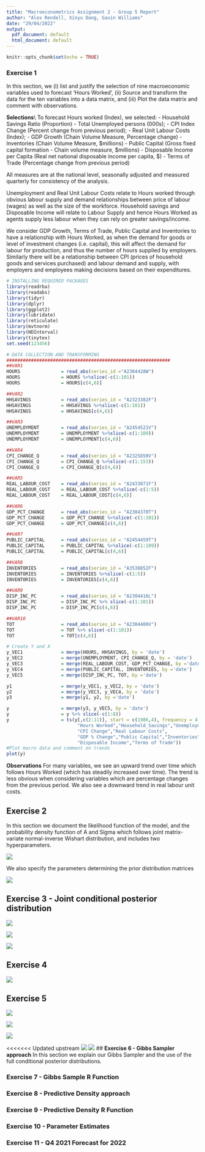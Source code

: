 ```yaml
---
title: "Macroeconometrics Assignment 2 - Group 5 Report"
author: "Alex Rendell, Xinyu Dang, Gavin Williams"
date: "29/04/2022"
output:
  pdf_document: default
  html_document: default
---
```


```r
knitr::opts_chunk$set(echo = TRUE)
```

### **Exercise 1** 

In this section, we (i) list and justify the selection of nine macroeconomic variables used to forecast 'Hours Worked', (ii) Source and transform the data for the ten variables into a data matrix, and (iii) Plot the data matrix and comment with observations.

**Selections**\\
To forecast Hours worked (Index), we selected:
- Household Savings Ratio (Proportion)
- Total Unemployed persons (000s); 
- CPI Index Change (Percent change from previous period); 
- Real Unit Labour Costs (Index); 
- GDP Growth (Chain Volume Measure, Percentage change)
- Inventories (Chain Volume Measure, $millions)
- Public Capital (Gross fixed capital formation - Chain volume measure, $millions)
- Disposable Income per Capita (Real net national disposable income per capita, $)
- Terms of Trade (Percentage change from previous period)

All measures are at the national level, seasonally adjusted and measured quarterly for consistency of the analysis.

Unemployment and Real Unit Labour Costs relate to Hours worked through obvious labour supply and demand relationships between price of labour (wages) as well as the size of the workforce. Household savings and Disposable Income will relate to Labour Supply and hence Hours Worked as agents supply less labour when they can rely on greater savings/income.

We consider GDP Growth, Terms of Trade, Public Capital and Inventories to have a relationship with Hours Worked, as when the demand for goods or level of investment changes (i.e. capital), this will affect the demand for labour for production, and thus the number of hours supplied by employers. Similarly there will be a relationship between CPI (prices of household goods and services purchased) and labour demand and supply, with employers and employees making decisions based on their expenditures.


``` r
# INSTALLING REQUIRED PACKAGES
library(readrba)
library(readabs)
library(tidyr)
library(dplyr)
library(ggplot2)
library(lubridate)
library(reticulate)
library(mvtnorm)
library(HDInterval)
library(tinytex)
set.seed(123456)

# DATA COLLECTION AND TRANSFORMING
############################################################
##VAR1
HOURS               = read_abs(series_id ="A2304428W")
HOURS               = HOURS %>%slice(-c(1:101))
HOURS               = HOURS[c(4,6)]

##VAR2
HHSAVINGS           = read_abs(series_id = "A2323382F")
HHSAVINGS           = HHSAVINGS %>%slice(-c(1:101))
HHSAVINGS           = HHSAVINGS[c(4,6)]

##VAR3
UNEMPLOYMENT        = read_abs(series_id = "A2454521V")
UNEMPLOYMENT        = UNEMPLOYMENT %>%slice(-c(1:109))
UNEMPLOYMENT        = UNEMPLOYMENT[c(4,6)]

##VAR4
CPI_CHANGE_Q        = read_abs(series_id = "A2325850V")
CPI_CHANGE_Q        = CPI_CHANGE_Q %>%slice(-c(1:153))
CPI_CHANGE_Q        = CPI_CHANGE_Q[c(4,6)]

##VAR5
REAL_LABOUR_COST    = read_abs(series_id = "A2433071F")
REAL_LABOUR_COST    = REAL_LABOUR_COST %>%slice(-c(1:5))
REAL_LABOUR_COST    = REAL_LABOUR_COST[c(4,6)]

##VAR6
GDP_PCT_CHANGE      = read_abs(series_id = "A2304370T")
GDP_PCT_CHANGE      = GDP_PCT_CHANGE %>%slice(-c(1:101))
GDP_PCT_CHANGE      = GDP_PCT_CHANGE[c(4,6)]

##VAR7
PUBLIC_CAPITAL      = read_abs(series_id = "A2454459T")
PUBLIC_CAPITAL      = PUBLIC_CAPITAL %>%slice(-c(1:109))
PUBLIC_CAPITAL      = PUBLIC_CAPITAL[c(4,6)]

##VAR8
INVENTORIES         = read_abs(series_id = "A3538852F")
INVENTORIES         = INVENTORIES %>%slice(-c(1:5))
INVENTORIES         = INVENTORIES[c(4,6)]

##VAR9
DISP_INC_PC         = read_abs(series_id = "A2304416L")
DISP_INC_PC         = DISP_INC_PC %>% slice(-c(1:101))
DISP_INC_PC         = DISP_INC_PC[c(4,6)]

##VAR10
TOT                 = read_abs(series_id = "A2304400V")
TOT                 = TOT %>% slice(-c(1:101))
TOT                 = TOT[c(4,6)]

# Create Y and X
y_VEC1              = merge(HOURS, HHSAVINGS, by = 'date')
y_VEC2              = merge(UNEMPLOYMENT, CPI_CHANGE_Q, by = 'date')
y_VEC3              = merge(REAL_LABOUR_COST, GDP_PCT_CHANGE, by ='date')
y_VEC4              = merge(PUBLIC_CAPITAL, INVENTORIES, by ='date')
y_VEC5              = merge(DISP_INC_PC, TOT, by ='date')

y1                  = merge(y_VEC1, y_VEC2, by = 'date')
y2                  = merge(y_VEC3, y_VEC4, by = 'date')
y3                  = merge(y1, y2, by ='date')

y                   = merge(y3, y_VEC5, by = 'date') 
y                   = y %>% slice(-c(1:8))
y                   = ts(y[,c(2:11)], start = c(1986,4), frequency = 4, names=c(
                          "Hours Worked","Household_Savings","Unemployment",
                          "CPI Change","Real Labour Costs",
                          "GDP % Change","Public Capital","Inventories",
                          "Disposable Income","Terms of Trade"))
#Plot macro data and comment on trends
plot(y)

```
**Observations**
For many variables, we see an upward trend over time which follows Hours Worked (which has steadily increased over time). The trend is less obvious when considering variables which are percentage changes from the previous period. We also see a downward trend in real labour unit costs.


\newpage

## **Exercise 2**

In this section we document the likelihood function of the model, and the probability density function of A and Sigma which follows joint matrix-variate normal-inverse Wishart distribution, and includes two hyperparameters.

![](Exercise2.png)

We also specify the parameters determining the prior distribution matrices

![](Exercise2-2.png)

\newpage

## **Exercise 3 - Joint conditional posterior distribution**

![](Exercise3-1.png)

![](Exercise3-2.png)

![](Exercise3-3.png)

\newpage

## **Exercise 4**

![](Exercise4.png)

\newpage

## **Exercise 5**

![](Exercise5-1.png) 

![](Exercise5-2.png) 

![](Exercise5-3.png) 

<<<<<<< Updated upstream
![](Exercise5-4.png) 
![](Exercise5-5.png)
\newpage
## **Exercise 6 - Gibbs Sampler approach**
In this section we explain our Gibbs Sampler and the use of the full conditional posterior distributions.


\newpage
### **Exercise 7 - Gibbs Sample R Function**


\newpage
### **Exercise 8 - Predictive Density approach **


\newpage
### **Exercise 9 - Predictive Density R Function**

\newpage

### **Exercise 10 - Parameter Estimates**

\newpage
### **Exercise 11 - Q4 2021 Forecast for 2022**
